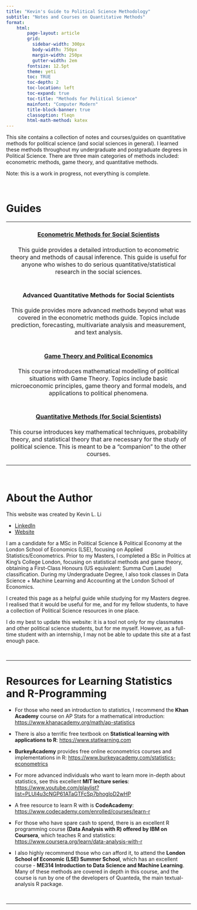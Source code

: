 ```yaml
---
title: "Kevin's Guide to Political Science Methodology"
subtitle: "Notes and Courses on Quantitative Methods"
format:
    html:
        page-layout: article
        grid:
          sidebar-width: 300px
          body-width: 750px
          margin-width: 250px
          gutter-width: 2em
        fontsize: 12.5pt
        theme: yeti
        toc: TRUE
        toc-depth: 2
        toc-location: left
        toc-expand: true
        toc-title: "Methods for Political Science"
        mainfont: "Computer Modern"
        title-block-banner: true
        classoption: fleqn
        html-math-method: katex
---
```


This site contains a collection of notes and courses/guides on quantitative methods for political science (and social sciences in general). I learned these methods throughout my undergraduate and postgraduate degrees in Political Science. There are three main categories of methods included: econometric methods, game theory, and quantitative methods.

Note: this is a work in progress, not everything is complete.

<br />

# Guides

+:---------------------------------------------------------------------------------------------------------------------------------------------------------------------------------------------------------------------:+
| #### [Econometric Methods for Social Scientists](https://politicalscience.github.io/metrics)                                                                                                                          |
|                                                                                                                                                                                                                       |
| This guide provides a detailed introduction to econometric theory and methods of causal inference. This guide is useful for anyone who wishes to do serious quantitative/statistical research in the social sciences. |
+-----------------------------------------------------------------------------------------------------------------------------------------------------------------------------------------------------------------------+
| #### Advanced Quantitative Methods for Social Scientists                                                                                                                                                              |
|                                                                                                                                                                                                                       |
| This guide provides more advanced methods beyond what was covered in the econometric methods guide. Topics include prediction, forecasting, multivariate analysis and measurement, and text analysis.                 |
+-----------------------------------------------------------------------------------------------------------------------------------------------------------------------------------------------------------------------+
| #### [Game Theory and Political Economics](https://politicalscience.github.io/gametheory)                                                                                                                             |
|                                                                                                                                                                                                                       |
| This course introduces mathematical modelling of political situations with Game Theory. Topics include basic microeconomic principles, game theory and formal models, and applications to political phenomena.        |
+-----------------------------------------------------------------------------------------------------------------------------------------------------------------------------------------------------------------------+
| #### [Quantitative Methods (for Social Scientists)](https://politicalscience.github.io/maths)                                                                                                                         |
|                                                                                                                                                                                                                       |
| This course introduces key mathematical techniques, probability theory, and statistical theory that are necessary for the study of political science. This is meant to be a "companion" to the other courses.         |
+-----------------------------------------------------------------------------------------------------------------------------------------------------------------------------------------------------------------------+

<br />

# About the Author {#creator}

This website was created by Kevin L. Li

-   [LinkedIn](https://www.linkedin.com/in/kevinlingfengli/)
-   [Website](https://kevinli03.github.io)

I am a candidate for a MSc in Political Science & Political Economy at the London School of Economics (LSE), focusing on Applied Statistics/Econometrics. Prior to my Masters, I completed a BSc in Politics at King's College London, focusing on statistical methods and game theory, obtaining a First-Class Honours (US equivalent: Summa Cum Laude) classification. During my Undergraduate Degree, I also took classes in Data Science + Machine Learning and Accounting at the London School of Economics.

I created this page as a helpful guide while studying for my Masters degree. I realised that it would be useful for me, and for my fellow students, to have a collection of Political Science resources in one place.

I do my best to update this website: it is a tool not only for my classmates and other political science students, but for me myself. However, as a full-time student with an internship, I may not be able to update this site at a fast enough pace.

<br />

------------------------------------------------------------------------

# Resources for Learning Statistics and R-Programming {#resources}

-   For those who need an introduction to statistics, I recommend the **Khan Academy** course on AP Stats for a mathematical introduction: <https://www.khanacademy.org/math/ap-statistics>

-   There is also a terrific free textbook on **Statistical learning with applications to R**: <https://www.statlearning.com>

-   **BurkeyAcademy** provides free online econometrics courses and implementations in R: <https://www.burkeyacademy.com/statistics-econometrics>

-   For more advanced individuals who want to learn more in-depth about statistics, see this excellent **MIT lecture series**: <https://www.youtube.com/playlist?list=PLUl4u3cNGP61ATaGTFcSp7bhogloD2wHP>

-   A free resource to learn R with is **CodeAcademy**: <https://www.codecademy.com/enrolled/courses/learn-r>

-   For those who have spare cash to spend, there is an excellent R programming course **(Data Analysis with R) offered by IBM on Coursera**, which teaches R and statistics: <https://www.coursera.org/learn/data-analysis-with-r>

-   I also highly recommend those who can afford it, to attend the **London School of Economic (LSE) Summer School**, which has an excellent course - **ME314 Introduction to Data Science and Machine Learning**. Many of these methods are covered in depth in this course, and the course is run by one of the developers of Quanteda, the main textual-analysis R package.

<br />

------------------------------------------------------------------------
